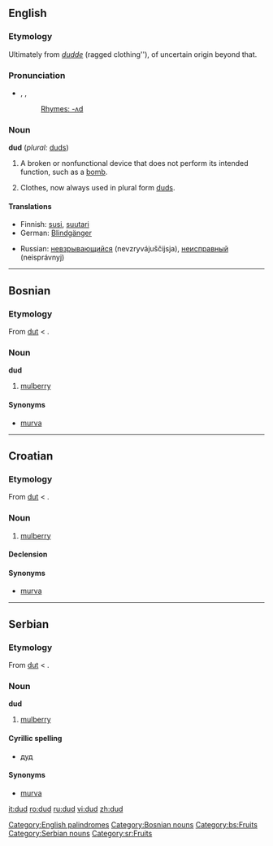 ==English==

===Etymology===
Ultimately from ''[[dudde]]'' (ragged clothing''), of uncertain origin beyond that.

===Pronunciation===
* {{enPR|dŭd}}, {{IPA|/dʌd/}}, {{SAMPA|/dVd/}}
*: [[Rhymes:English:-ʌd|Rhymes: -ʌd]]

===Noun===
'''dud''' (''plural:'' [[duds]])

# A broken or nonfunctional device that does not perform its intended function, such as a [[bomb]].
# {{obsolete}} Clothes, now always used in plural form [[duds]].

====Translations====
{{trans-top|a broken or nonfunctional device that does not perform its intended function}}
* Finnish: [[susi]], [[suutari]]
* German: [[Blindgänger]] {{m}}
{{trans-mid}}
* Russian: [[невзрывающийся]] (nevzryvájuščijsja), [[неисправный]] (neisprávnyj)
{{trans-bottom}}

{{trans-top|''(obsolete)'' clothes, now always used in plural form (duds)}}
{{trans-mid}}
{{trans-bottom}}

[[Category:English palindromes]]

----

==Bosnian==

===Etymology===
From {{Turk.|bs}} [[dut]] < {{Pers.|bs}} {{fa-Arab|[[توت]]}}.

===Noun===
'''dud''' {{m}}

# [[mulberry]]

====Synonyms====
* [[murva]]

[[Category:Bosnian nouns]]
[[Category:bs:Fruits]]

----

==Croatian==

===Etymology===
From {{Turk.|hr}} [[dut]] < {{Pers.|hr}} {{fa-Arab|[[توت]]}}.

===Noun===
{{hr-noun|g=m|dudovi}}

# [[mulberry]]

====Declension====
{{hr-decl-noun
|dud|dudovi
|duda|dudova
|dudu|dudovima
|dud|dudove
|dude|dudovi
|dudu|dudovima
|dudom|dudovima
}}

====Synonyms====
* [[murva]]

----

==Serbian==

===Etymology===
From {{Turk.|sr}} [[dut]] < {{Pers.|sr}} {{fa-Arab|[[توت]]}}.

===Noun===
'''dud''' {{m}}

# [[mulberry]]

====Cyrillic spelling====
* [[дуд#Serbian|дуд]]

====Synonyms====
* [[murva]]

[[Category:Serbian nouns]]
[[Category:sr:Fruits]]

[[it:dud]]
[[ro:dud]]
[[ru:dud]]
[[vi:dud]]
[[zh:dud]]